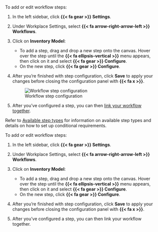 :::: {.content-visible unless-format="revealjs"}
To add or edit workflow steps:

1. In the left sidebar, click **{{< fa gear >}} Settings**.

1. Under Workplace Settings, select **{{< fa arrow-right-arrow-left >}} Workflows**.

1. Click on **Inventory Model**:
 
    - To add a step, drag and drop a new step onto the canvas. Hover over the step until the **{{< fa ellipsis-vertical >}}** menu appears, then click on it and select **{{< fa gear >}} Configure**.
    - On the new step, click **{{< fa gear >}} Configure**.

1. After you're finished with step configuration, click **Save** to apply your changes before closing the configuration panel with **{{< fa x >}}**. 

    ![Workflow step configuration](/guide/model-workflows/configure-steps.gif){fig-alt="A gif workflow step configuration" .screenshot}

1. After you've configured a step, you can then [link your workflow together](/guide/model-workflows/set-up-model-workflows.qmd#link-workflow-together).

::: {.callout}
Refer to [Available step types](/guide/model-workflows/set-up-model-workflows.qmd#available-step-types) for information on available step types and details on how to set up conditional requirements.
:::

::::

:::: {.content-hidden unless-format="revealjs"}
To add or edit workflow steps:

1. In the left sidebar, click **{{< fa gear >}} Settings**.

1. Under Workplace Settings, select **{{< fa arrow-right-arrow-left >}} Workflows**.

1. Click on **Inventory Model**:
 
    - To add a step, drag and drop a new step onto the canvas. Hover over the step until the **{{< fa ellipsis-vertical >}}** menu appears, then click on it and select **{{< fa gear >}} Configure**.
    - On the new step, click **{{< fa gear >}} Configure**.

1. After you're finished with step configuration, click **Save** to apply your changes before closing the configuration panel with **{{< fa x >}}**. 

1. After you've configured a step, you can then link your workflow together.

::::

